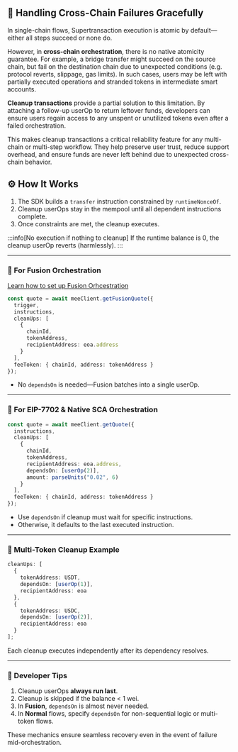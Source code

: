
## 🧹 Handling Cross-Chain Failures Gracefully

In single-chain flows, Supertransaction execution is atomic by default—either all steps succeed or none do.

 However, in **cross-chain orchestration**, there is no native atomicity guarantee. For example, a bridge transfer might succeed on the source chain, but fail on the destination chain due to unexpected conditions (e.g. protocol reverts, slippage, gas limits). In such cases, users may be left with partially executed operations and stranded tokens in intermediate smart accounts.

**Cleanup transactions** provide a partial solution to this limitation. By attaching a follow-up userOp to return leftover funds, developers can ensure users regain access to any unspent or unutilized tokens even after a failed orchestration.

This makes cleanup transactions a critical reliability feature for any multi-chain or multi-step workflow. They help preserve user trust, reduce support overhead, and ensure funds are never left behind due to unexpected cross-chain behavior.


## ⚙️ How It Works

1. The SDK builds a `transfer` instruction constrained by `runtimeNonceOf`.
2. Cleanup userOps stay in the mempool until all dependent instructions complete.
3. Once constraints are met, the cleanup executes.

:::info[No execution if nothing to cleanup]
If the runtime balance is 0, the cleanup userOp reverts (harmlessly).
:::

---

### 🚀 For Fusion Orchestration

[Learn how to set up Fusion Orhcestration]()

```ts
const quote = await meeClient.getFusionQuote({
  trigger,
  instructions,
  cleanUps: [
    {
      chainId,
      tokenAddress,
      recipientAddress: eoa.address
    }
  ],
  feeToken: { chainId, address: tokenAddress }
});
```

* No `dependsOn` is needed—Fusion batches into a single userOp.

---

### 🔁 For EIP-7702 & Native SCA Orchestration

```ts
const quote = await meeClient.getQuote({
  instructions,
  cleanUps: [
    {
      chainId,
      tokenAddress,
      recipientAddress: eoa.address,
      dependsOn: [userOp(2)],
      amount: parseUnits("0.02", 6)
    }
  ],
  feeToken: { chainId, address: tokenAddress }
});
```

* Use `dependsOn` if cleanup must wait for specific instructions.
* Otherwise, it defaults to the last executed instruction.

---

### 💸 Multi-Token Cleanup Example

```ts
cleanUps: [
  {
    tokenAddress: USDT,
    dependsOn: [userOp(1)],
    recipientAddress: eoa
  },
  {
    tokenAddress: USDC,
    dependsOn: [userOp(2)],
    recipientAddress: eoa
  }
];
```

Each cleanup executes independently after its dependency resolves.

---

### 🧠 Developer Tips

1. Cleanup userOps **always run last**.
2. Cleanup is skipped if the balance < 1 wei.
3. In **Fusion**, `dependsOn` is almost never needed.
4. In **Normal** flows, specify `dependsOn` for non-sequential logic or multi-token flows.

These mechanics ensure seamless recovery even in the event of failure mid-orchestration.
